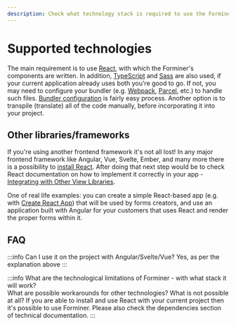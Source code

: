 ```yaml
---
description: Check what technology stack is required to use the Forminer
---
```


# Supported technologies

The main requirement is to use [React](https://reactjs.org/), with which the Forminer's components are written. In addition, [TypeScript](https://www.typescriptlang.org/) and [Sass](https://sass-lang.com/) are also used, if your current application already uses both you're good to go. If not, you may need to configure your bundler (e.g. [Webpack](https://webpack.js.org/), [Parcel](https://parceljs.org/), etc.) to handle such files. [Bundler configuration](https://webpack.js.org/guides/typescript/) is fairly easy process. Another option is to transpile (translate) all of the code manually, before incorporating it into your project.

## Other libraries/frameworks

If you're using another frontend framework it's not all lost! In any major frontend framework like Angular, Vue, Svelte, Ember, and many more there is a possibility to [install React](https://www.npmjs.com/package/react). After doing that next step would be to check React documentation on how to implement it correctly in your app - [Integrating with Other View Libraries](https://reactjs.org/docs/integrating-with-other-libraries.html#integrating-with-other-view-libraries).

One of real life examples: you can create a simple React-based app (e.g. with [Create React App](https://create-react-app.dev/)) that will be used by forms creators, and use an application built with Angular for your customers that uses React and render the proper forms within it.

## FAQ

:::info Can I use it on the project with Angular/Svelte/Vue?
Yes, as per the explanation above
:::

:::info What are the technological limitations of Forminer - with what stack it will work? <br/> What are possible workarounds for other technologies? What is not possible at all?
If you are able to install and use React with your current project then it's possible to use Forminer. Please also check the dependencies section of technical documentation.
:::
